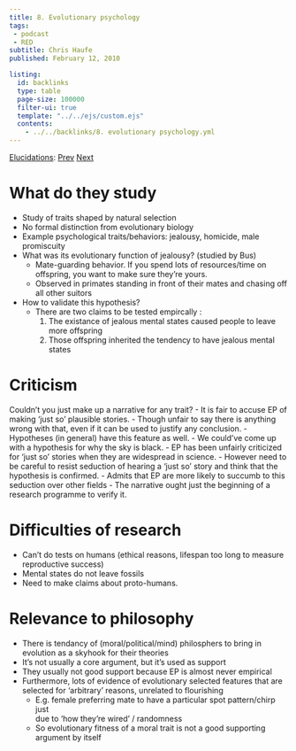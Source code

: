 ```yaml
---
title: 8. Evolutionary psychology
tags: 
 - podcast
 - RED
subtitle: Chris Haufe
published: February 12, 2010

listing:
  id: backlinks
  type: table
  page-size: 100000
  filter-ui: true
  template: "../../ejs/custom.ejs"
  contents:
    - ../../backlinks/8. evolutionary psychology.yml
---
```


[Elucidations](/docs/phil/Elucidations.html): [Prev](/docs/phil/7. Nature and ethics.html) [Next](/docs/phil/9. Metaphor.html)

# What do they study
- Study of traits shaped by natural selection
- No formal distinction from evolutionary biology
- Example psychological traits/behaviors: jealousy, homicide, male promiscuity
- What was its evolutionary function of jealousy? (studied by Bus)
    - Mate-guarding behavior. If you spend lots of resources/time on offspring, 
      you want to make sure they're yours.
    - Observed in primates standing in front of their mates and chasing off all 
      other suitors
- How to validate this hypothesis?
    - There are two claims to be tested empircally :
      1. The existance of jealous mental states caused people to leave more 
         offspring
      2. Those offspring inherited the tendency to have jealous mental states

# Criticism
Couldn't you just make up a narrative for any trait?
- It is fair to accuse EP of making 'just so' plausible stories.
- Though unfair to say there is anything wrong with that, even if it can be used 
  to justify any conclusion.
- Hypotheses (in general) have this feature as well.
    - We could've come up with a hypothesis for why the sky is black.
- EP has been unfairly criticized for 'just so' stories when they are widespread 
  in science.
- However need to be careful to resist seduction of hearing a 'just so' story 
  and think that the hypothesis is confirmed.
- Admits that EP are more likely to succumb to this seduction over other fields
- The narrative ought just the beginning of a research programme to verify it.

# Difficulties of research
- Can't do tests on humans (ethical reasons, lifespan too long to measure 
  reproductive success)
- Mental states do not leave fossils
- Need to make claims about proto-humans.

# Relevance to philosophy
- There is tendancy of (moral/political/mind) philosphers to bring in evolution 
  as a skyhook for their theories
- It's not usually a core argument, but it's used as support
- They usually not good support because EP is almost never empirical
- Furthermore, lots of evidence of evolutionary selected features that are 
  selected for 'arbitrary' reasons, unrelated to flourishing
    - E.g. female preferring mate to have a particular spot pattern/chirp just  
      due to 'how they're wired' / randomness
    - So evolutionary fitness of a moral trait is not a good supporting argument 
      by itself
